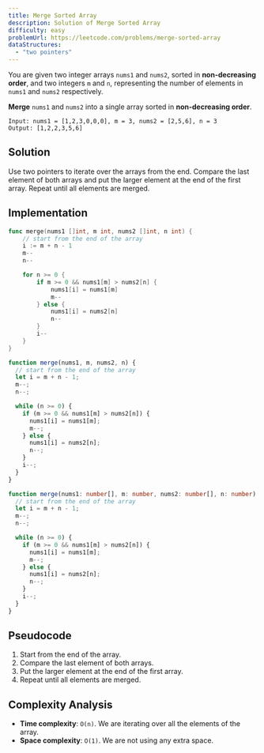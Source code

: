 ```yaml
---
title: Merge Sorted Array
description: Solution of Merge Sorted Array
difficulty: easy
problemUrl: https://leetcode.com/problems/merge-sorted-array
dataStructures:
  - "two pointers"
---
```



You are given two integer arrays `nums1` and `nums2`, sorted in **non-decreasing order**, and two integers `m` and `n`, representing the number of elements in `nums1` and `nums2` respectively.

**Merge** `nums1` and `nums2` into a single array sorted in **non-decreasing order**.

```
Input: nums1 = [1,2,3,0,0,0], m = 3, nums2 = [2,5,6], n = 3
Output: [1,2,2,3,5,6]
```

## Solution

Use two pointers to iterate over the arrays from the end. Compare the last element of both arrays and put the larger element at the end of the first array. Repeat until all elements are merged.

## Implementation

<Tabs>
  <TabItem label="go">

```go
func merge(nums1 []int, m int, nums2 []int, n int) {
    // start from the end of the array
    i := m + n - 1
    m--
    n--

    for n >= 0 {
        if m >= 0 && nums1[m] > nums2[n] {
            nums1[i] = nums1[m]
            m--
        } else {
            nums1[i] = nums2[n]
            n--
        }
        i--
    }
}
```

  </TabItem>
  <TabItem label="js">

```js
function merge(nums1, m, nums2, n) {
  // start from the end of the array
  let i = m + n - 1;
  m--;
  n--;

  while (n >= 0) {
    if (m >= 0 && nums1[m] > nums2[n]) {
      nums1[i] = nums1[m];
      m--;
    } else {
      nums1[i] = nums2[n];
      n--;
    }
    i--;
  }
}
```

  </TabItem>
  <TabItem label="ts">

```ts
function merge(nums1: number[], m: number, nums2: number[], n: number): void {
  // start from the end of the array
  let i = m + n - 1;
  m--;
  n--;

  while (n >= 0) {
    if (m >= 0 && nums1[m] > nums2[n]) {
      nums1[i] = nums1[m];
      m--;
    } else {
      nums1[i] = nums2[n];
      n--;
    }
    i--;
  }
}
```

  </TabItem>
</Tabs>

## Pseudocode

1. Start from the end of the array.
2. Compare the last element of both arrays.
3. Put the larger element at the end of the first array.
4. Repeat until all elements are merged.

## Complexity Analysis

- **Time complexity**: `O(n)`. We are iterating over all the elements of the array.
- **Space complexity**: `O(1)`. We are not using any extra space.